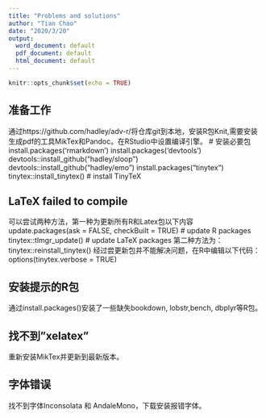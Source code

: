 ```yaml
---
title: "Problems and solutions"
author: "Tian Chao"
date: "2020/3/20"
output:
  word_document: default
  pdf_document: default
  html_document: default
---
```


```r
knitr::opts_chunk$set(echo = TRUE)
```

## 准备工作

通过https://github.com/hadley/adv-r/将仓库git到本地，安装R包Knit,需要安装生成pdf的工具MikTex和Pandoc。在RStudio中设置编译引擎。
# 安装必要包
install.packages('rmarkdown')
install.packages('devtools')
devtools::install_github("hadley/sloop")
devtools::install_github("hadley/emo")
install.packages("tinytex")
tinytex::install_tinytex()  # install TinyTeX

## LaTeX failed to compile
可以尝试两种方法，第一种为更新所有R和Latex包以下内容
update.packages(ask = FALSE, checkBuilt = TRUE)  # update R packages
tinytex::tlmgr_update()  # update LaTeX packages
第二种方法为：
tinytex::reinstall_tinytex()
经过尝更新包并不能解决问题，在R中编辑以下代码：
options(tinytex.verbose = TRUE)

## 安装提示的R包
通过install.packages()安装了一些缺失bookdown, lobstr,bench, dbplyr等R包。

## 找不到"xelatex"
重新安装MikTex并更新到最新版本。

## 字体错误
找不到字体Inconsolata 和 AndaleMono，下载安装报错字体。